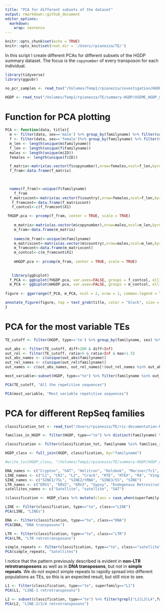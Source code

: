 ```yaml
---
title: "PCA for different subsets of the dataset"
output: rmarkdown::github_document
editor_options: 
  markdown: 
    wrap: sentence
---
```


```r
knitr::opts_chunk$set(echo = TRUE)
knitr::opts_knit$set(root.dir = '/Users/rpianezza/TE/')
```

In this script I create different PCAs for different subsets of the HGDP summary dataset. The focus is the `copynumber` of every transposon for each individual.
```r
library(tidyverse)
library(ggpubr)

no_pcr_samples <- read_tsv("/Volumes/Temp1/rpianezza/investigation/HGDP-no-PCR/HGDP-only-pcr-free-samples.tsv", col_names = ("ID"))

HGDP <- read_tsv("/Volumes/Temp1/rpianezza/TE/summary-HGDP/USEME_HGDP_mq0_cutoff0.01.txt", col_names = c("ID","pop","sex","country","type","familyname","length","reads","copynumber","batch"), skip=1) %>% mutate(country = recode(country, "Oceania_(SGDP),Oceania"="Oceania")) %>% type_convert() %>% filter(!(ID %in% no_pcr_samples$ID))
```

# Function for PCA plotting

```r
PCA <- function(data, title){
  m <- filter(data, sex=='male') %>% group_by(familyname) %>% filter(var(copynumber) > 0) %>% ungroup()
  f <- filter(data, sex=='female')%>% group_by(familyname) %>% filter(var(copynumber) > 0) %>% ungroup()
  m_len <- length(unique(m$familyname))
  f_len <- length(unique(f$familyname))
  males <- length(unique(m$ID))
  females <- length(unique(f$ID))

  f_matrix<-matrix(as.vector(f$copynumber),nrow=females,ncol=f_len,byrow=T)
  f_fram<-data.frame(f_matrix)
  

 
  names(f_fram)<-unique(f$familyname)
    f_fram
  f_matrixcont<-matrix(as.vector(f$country),nrow=females,ncol=f_len,byrow=T)
   f_framcont<-data.frame(f_matrixcont)
   f_contcol<-c(f_framcont$X1)

 fHGDP.pca <- prcomp(f_fram, center = TRUE, scale = TRUE)
    
    m_matrix<-matrix(as.vector(m$copynumber),nrow=males,ncol=m_len,byrow=T)
    m_fram<-data.frame(m_matrix)
  
    names(m_fram)<-unique(m$familyname)
    m_matrixcont<-matrix(as.vector(m$country),nrow=males,ncol=m_len,byrow=T)
    m_framcont<-data.frame(m_matrixcont)
    m_contcol<-c(m_framcont$X1)
  
    mHGDP.pca <- prcomp(m_fram, center = TRUE, scale = TRUE)
  
    
   library(ggbiplot)
  f_PCA <- ggbiplot(fHGDP.pca, var.axes=FALSE, groups = f_contcol, ellipse = TRUE)+ ggtitle("Females")+ theme(plot.title = element_text(size = 8, hjust = 0.5)) 
  m_PCA <- ggbiplot(mHGDP.pca, var.axes=FALSE, groups = m_contcol, ellipse = TRUE)+ ggtitle("Males")+ theme(plot.title = element_text(size = 8, hjust = 0.5)) 
  
figure <- ggarrange(f_PCA, m_PCA, ncol = 2, nrow = 1, common.legend = TRUE, legend = "bottom", align = "hv", font.label = list(size = 10, color = "black", face = "bold", family = NULL, position = "top"))

annotate_figure(figure, top = text_grob(title, color = "black", size = 20), fig.lab = "")
}
```


# PCA for the most variable TEs

```r
TE_cutoff <- filter(HGDP, type=='te') %>% group_by(familyname, sex) %>% mutate(max=max(copynumber), min=min(copynumber)) %>% mutate(diff = max-min, ratio = max/min)

out_abs <- filter(TE_cutoff, diff>200 & diff<Inf)
out_rel <- filter(TE_cutoff, ratio>5 & ratio<Inf & max>1.5)
out_abs_names <- c(unique(out_abs$familyname))
out_rel_names <- c(unique(out_rel$familyname))
out_names <- c(out_abs_names, out_rel_names[!(out_rel_names %in% out_abs_names)]) %>% sort()

most_variable<-subset(HGDP, type=="te") %>% filter(familyname %in% out_names)

PCA(TE_cutoff, "All the repetitive sequences")
```


```r
PCA(most_variable, "Most variable repetitive sequences")
```


# PCA for different RepSeq families

```r
classification_tot <- read_tsv("/Users/rpianezza/TE/ric-documentation-Rmd/other-files/repbase_classification.txt", col_names = c("familyname", "superfamily", "shared_with"))

families_in_HGDP <- filter(HGDP, type=="te") %>% distinct(familyname) %>% pull()

classification <- filter(classification_tot, familyname %in% families_in_HGDP)

HGDP_class <- full_join(HGDP, classification, by="familyname")

#write_tsv(HGDP_class, "/Volumes/Temp1/rpianezza/TE/summary-HGDP/HGDP_cutoff_classified.tsv", col_names = TRUE)

DNA_names <- c("Crypton", "hAT", "Helitron", "Kolobok", "Mariner/Tc1", "Merlin", "MuDR", "piggyBac", "DNA transposon")
LINE_names <- c("L1", "CR1", "L2", "Crack", "RTE", "RTEX", "R4", "Vingi", "Tx1", "Penelope")
SINE_names <- c("SINE1/7SL", "SINE2/tRNA", "SINE3/5S", "SINE")
LTR_names <- c("ERV1", "ERV2", "ERV3", "Gypsy", "Endogenous Retrovirus", "LTR Retrotransposon", "Long terminal repeat", "Non-LTR Retrotransposon")
satellites_names <- c("Satellite", "satellite", "SAT")

(classification <- HGDP_class %>% mutate(class = case_when(superfamily %in% DNA_names ~ "DNA", superfamily %in% LINE_names ~ "LINE", superfamily %in% SINE_names ~ "SINE", superfamily %in% LTR_names ~ "LTR", superfamily %in% satellites_names ~ "satellite")))
```


```r
LINE <- filter(classification, type=="te", class=="LINE")
PCA(LINE, "LINEs")

DNA <- filter(classification, type=="te", class=="DNA")
PCA(DNA, "DNA transposons")

LTR <- filter(classification, type=="te", class=="LTR")
PCA(LTR, "LTR retrotransposons")

simple_repeats <- filter(classification, type=="te", class=="satellite")
PCA(simple_repeats, "Satellites")
```

I notice that the pattern previously described is evident in **non-LTR retrotransposons** as well as in **DNA transposons**, but not in **simple repeats**. We do not expect simple repeats to rapidly spread into different populations as TEs, so this is an expected result, but still nice to see.

```r
L1 <- filter(classification, type=="te", superfamily=="L1")
PCA(L1, "LINE-1 retrotransposons")

L2 <- subset(classification, type=="te") %>% filter(grepl("L2|L3|L4",familyname))
PCA(L2, "LINE-2/3/4 retrotransposons")
```
